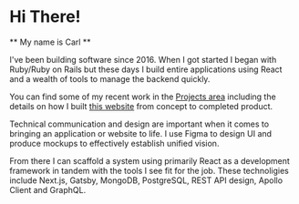 # Hi There!

** My name is Carl **

I've been building software since 2016. When I got started I began with Ruby/Ruby on Rails but these days
I build entire applications using React and a wealth of tools to manage the backend quickly.

You can find some of my recent work in the [Projects area]("/Projects") including the details on
how I built [this website]("/") from concept to completed product.

Technical communication and design are important when it comes to bringing an application or website to life.
I use Figma to design UI and produce mockups to effectively establish unified vision.

From there I can scaffold a system using primarily React as a development framework in tandem with
the tools I see fit for the job. These technoligies include Next.js, Gatsby, MongoDB, PostgreSQL, REST API design,
Apollo Client and GraphQL.
